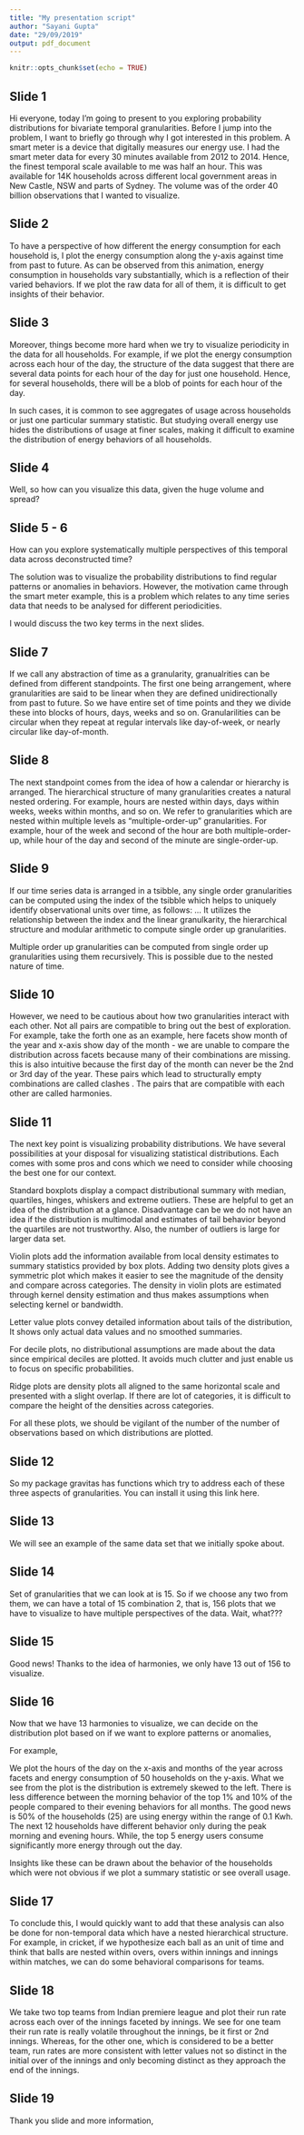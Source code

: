```yaml
---
title: "My presentation script"
author: "Sayani Gupta"
date: "29/09/2019"
output: pdf_document
---
```


```r
knitr::opts_chunk$set(echo = TRUE)
```

## Slide 1

Hi everyone, today I'm going to present to you exploring probability distributions for bivariate temporal granularities. Before I jump into the problem, I want to briefly go through why I got interested in this problem.
A smart meter is a device that digitally measures our energy use. I had the smart meter data for every 30 minutes available from  2012 to 2014. Hence, the finest temporal scale available to me was half an hour. This was available for 14K households across different local government areas in New Castle, NSW and parts of Sydney. The volume was of the order 40 billion observations that I wanted to visualize. 

## Slide 2

To have a perspective of how different the energy consumption for each household is, I plot the energy consumption along the y-axis against time from past to future. As can be observed from this animation, energy consumption in households vary substantially, which is a reflection of their varied behaviors. If we plot the raw data for all of them, it is difficult to get insights of their behavior.

## Slide 3

Moreover, things become more hard when we try to visualize periodicity in the data for all households. For example, if we plot the energy consumption across each hour of the day, the structure of the data suggest that there are several data points for each hour of the day for just one household. Hence, for several households, there will be a blob of points for each hour of the day. 

In such cases, it is common to see aggregates of usage across households or just one particular summary statistic. But studying overall energy use hides the distributions of usage at finer scales, making it difficult to examine the distribution of energy behaviors of all households.


## Slide 4

Well, so how can you visualize this data, given the huge volume and spread?


## Slide 5 - 6

How can you explore systematically multiple perspectives of this temporal data across deconstructed time?

The solution was to visualize the probability distributions to find regular patterns or anomalies in behaviors. However, the motivation came through the smart meter example, this is a problem which relates to any time series data that needs to be analysed for different periodicities.

I would discuss the two key terms in the next slides.

## Slide 7

If we call any abstraction of time as a granularity, granualrities can be defined from different standpoints. The first one being arrangement, where granularities are said to be linear when they are defined unidirectionally from past to future. So we have entire set of time points and they we divide these into blocks of hours, days, weeks and so on. Granularilities can be circular when they repeat at regular intervals like day-of-week, or nearly circular like day-of-month.

## Slide 8

The next standpoint comes from the idea of how a calendar or hierarchy is arranged. The hierarchical structure of many granularities creates a natural nested ordering. For example, hours are nested within days, days within weeks, weeks within months, and so on.  We refer to granularities which are nested within multiple levels as "multiple-order-up" granularities. For example, hour of the week and second of the hour are both multiple-order-up, while hour of the day and second of the minute are single-order-up. 

## Slide 9


If our time series data is arranged in a tsibble, any single order granularities can be computed using the index of the tsibble which helps to uniquely identify observational units over time, as follows: ...
It utilizes the relationship between the index and the linear granulkarity, the hierarchical structure and modular arithmetic to compute single order up granularities. 

Multiple order up granularities can be computed from single order up granularities using them recursively. This is possible due to the nested nature of time.


## Slide 10


However, we need to be cautious about how two granularities interact with each other. Not all pairs are compatible to bring out the best of exploration. For example, take the forth one as an example,  here facets show month of the year and x-axis show day of the month - we are unable to compare the distribution across facets because many of their combinations are missing. this is also intuitive because the first day of the month can never be the 2nd or 3rd day of the year. These pairs which lead to structurally empty combinations are called clashes
.
The pairs that are compatible with each other  are called harmonies.


## Slide 11

The next key point is visualizing probability distributions. We have several possibilities at your disposal for visualizing statistical distributions. Each comes with some pros and cons which we need to consider while choosing the best one for our context.

Standard boxplots display a compact distributional summary with median, quartiles, hinges, whiskers and extreme outliers. These are helpful to get an idea of the distribution at a glance. Disadvantage can be we do not have an idea if the distribution is multimodal and estimates of tail behavior beyond the quartiles are not trustworthy.
Also, the number of outliers is large for larger data set. 

Violin plots add the information available from local density estimates to summary statistics provided by box plots. Adding two density plots gives a symmetric plot which makes it easier to see the magnitude of the density and compare across categories. The density in violin plots are estimated through kernel density estimation and thus makes assumptions when selecting kernel or bandwidth. 

Letter value plots convey detailed information about tails of the distribution,  It shows only actual data values and no smoothed summaries.

For decile plots,  no distributional assumptions are made about the data since empirical deciles are plotted. It avoids much clutter and just enable us to focus on specific probabilities.

Ridge plots are density plots all aligned to the same horizontal scale and presented with a slight overlap. If there are lot of categories, it is difficult to compare the height of the densities across categories.


For all these plots, we should be vigilant of the number of the number of observations based on which distributions are plotted.



## Slide 12


So my package gravitas has functions which try to address each of these three aspects of granularities. You can install it using this link here.

## Slide 13

We will see an example of the same data set that we initially spoke about.

## Slide 14

Set of granularities that we can look at is 15. So if we choose any two from them, we can have a total of 15 combination 2, that is, 156 plots that we have to visualize to have multiple perspectives of the data.
Wait, what???

## Slide 15

Good news! Thanks to the idea of harmonies, we only have 13 out of 156 to visualize. 

## Slide 16

Now that we have 13 harmonies to visualize, we can decide on the distribution plot based on if we want to explore patterns or anomalies,

For example, 

We plot the hours of the day on the x-axis and months of the year across facets and energy consumption of 50 households on the y-axis. What we see from the plot is the distribution is extremely skewed to the left. There is less difference between the morning behavior of the top 1% and 10% of the people compared to their evening behaviors for all months. The good news is 50% of the households (25) are using energy within the range of 0.1 Kwh. The next 12 households have different behavior only during the peak morning and evening hours. While, the top 5 energy users consume significantly more energy through out the day. 

Insights like these can be drawn about the behavior of the households which were not obvious if we plot a summary statistic or see overall usage. 

## Slide 17

To conclude this, I would quickly want to add that these analysis can also be done for non-temporal data which have a nested hierarchical structure. For example, in cricket, if we hypothesize each ball as an unit of time and think that balls are nested within overs, overs within innings and innings within matches, we can do some behavioral comparisons for teams.

## Slide 18

We take two top teams from Indian premiere league and plot their run rate across each over of the innings faceted by innings. We see for one team their run rate is really volatile throughout the innings, be it first or 2nd innings. Whereas, for the other one, which is considered to be a better team, run rates are more consistent with letter values not so distinct in the initial over of the innings and only becoming distinct as they approach the end of the innings.


## Slide 19

Thank you slide and more information,






 